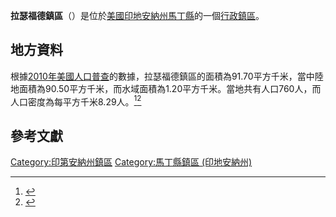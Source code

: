 {{noteTA
|G1=USState
|G2=地名
|G3=Unit
}}
{{Infobox settlement
|official_name            = 拉瑟福德鎮區
|native_name = Rutherford Township
|settlement_type          = [[行政鎮區|行政鎮區]]
|image_skyline            = Martin - Rutherford.jpg
|imagesize                = 250px
|image_map                = Map highlighting Rutherford Township, Martin County, Indiana.svg
|mapsize                  = 250px
|pushpin_map  =USA Indiana
|pushpin_label = 拉瑟福德鎮區
|pushpin_label_position   = top
|pushpin_map_caption      = 拉瑟福德鎮區在印地安納州的位置
|subdivision_type         = [[世界政區索引|國家]]
|subdivision_type1        = [[美国州份|州份]]
|subdivision_type2        = [[印地安納州行政区划|縣]]
|subdivision_name         = [[美国|美国]]
|subdivision_name1        = [[印地安納州|印地安納州]]
|subdivision_name2        = [[馬丁縣_(印地安納州)|馬丁縣]]
|elevation_ft             = 472
|elevation_m              = 144
|timezone                 = [[北美东部時區|北美东部時區]]
|area_total_km2           = 91.70
|area_land_km2            = 90.50
|area_water_km2           = 1.20
|area_total_sq_mi         = 
|area_land_sq_mi          = 
|area_water_sq_mi         = 
|population_as_of         = [[2010年美國人口普查|2010]]
|population_footnotes     = 
|population_total         = 760
|population_density_km2   = auto
|population_density_sq_mi = auto
|utc_offset               = -5
|coordinates              = {{coord|38|33|34|N|86|52|57|W|type:city_region:US-AL_source:GNS-enwiki|display=inline,title}}
| coor_pinpoint           = 
| coordinates_footnotes   = 
|timezone_DST             = EDT
|utc_offset_DST           = -4
|postal_code_type         = [[美國郵區編號|郵區編號]]
|postal_code              = 47527, 47553
|area_code                = {{link-en|电话区号812|Area code 812|812}}
|blank_name = [[地名信息系统|GNIS ID]]
|blank_info = 452422
}}
'''拉瑟福德鎮區'''（{{lang-en|Rutherford Township}}）是位於[[美國|美國]][[印地安納州|印地安納州]][[馬丁縣_(印地安納州)|馬丁縣]]的一個[[行政鎮區|行政鎮區]]。

== 地方資料 ==
根據[[2010年美國人口普查|2010年美國人口普查]]的數據，拉瑟福德鎮區的面積為91.70平方千米，當中陸地面積為90.50平方千米，而水域面積為1.20平方千米。當地共有人口760人，而人口密度為每平方千米8.29人。<ref name="GR8">{{cite web|url=http://factfinder2.census.gov|publisher=[[美国人口调查局|美国人口调查局]]|accessdate=2011-05-14|title=American FactFinder|archive-date=2013-09-11|archive-url=https://web.archive.org/web/20130911234518/http://factfinder2.census.gov/|dead-url=no}}</ref><ref>{{cite web|url=https://www.citypopulation.de/en/usa/indiana/admin/|title=USA: Indiana (Counties and Townships) - City Population|access-date=2020-08-04|archive-date=2020-04-22|archive-url=https://web.archive.org/web/20200422090607/https://www.citypopulation.de/en/usa/indiana/admin/|dead-url=no}}</ref>

== 參考文獻 ==
{{reflist}}

{{馬丁縣 (印地安納州)}}

{{DEFAULTSORT:Rutherford Township}}
[[Category:印第安納州鎮區|Category:印第安納州鎮區]]
[[Category:馬丁縣鎮區_(印地安納州)|Category:馬丁縣鎮區 (印地安納州)]]

{{Indiana-geo-stub}}